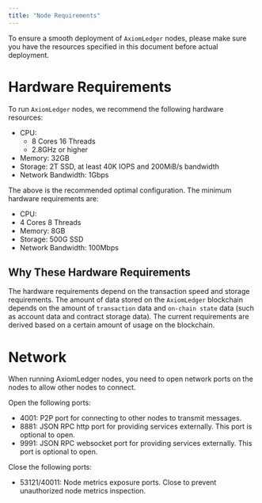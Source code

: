 ```yaml
---
title: "Node Requirements"
---
```


To ensure a smooth deployment of `AxiomLedger` nodes, please make sure you have the resources specified in this document before actual deployment.

# Hardware Requirements

To run `AxiomLedger` nodes, we recommend the following hardware resources:

- CPU:
    - 8 Cores 16 Threads
    - 2.8GHz or higher
- Memory: 32GB
- Storage: 2T SSD, at least 40K IOPS and 200MiB/s bandwidth
- Network Bandwidth: 1Gbps

The above is the recommended optimal configuration. The minimum hardware requirements are:

- CPU:
- 4 Cores 8 Threads
- Memory: 8GB
- Storage: 500G SSD
- Network Bandwidth: 100Mbps

## Why These Hardware Requirements

The hardware requirements depend on the transaction speed and storage requirements. The amount of data stored on the `AxiomLedger` blockchain depends on the amount of `transaction` data and `on-chain state` data (such as account data and contract storage data). The current requirements are derived based on a certain amount of usage on the blockchain.

# Network

When running AxiomLedger nodes, you need to open network ports on the nodes to allow other nodes to connect.

Open the following ports:

- 4001: P2P port for connecting to other nodes to transmit messages.
- 8881: JSON RPC http port for providing services externally. This port is optional to open.
- 9991: JSON RPC websocket port for providing services externally. This port is optional to open.

Close the following ports:

- 53121/40011: Node metrics exposure ports. Close to prevent unauthorized node metrics inspection.